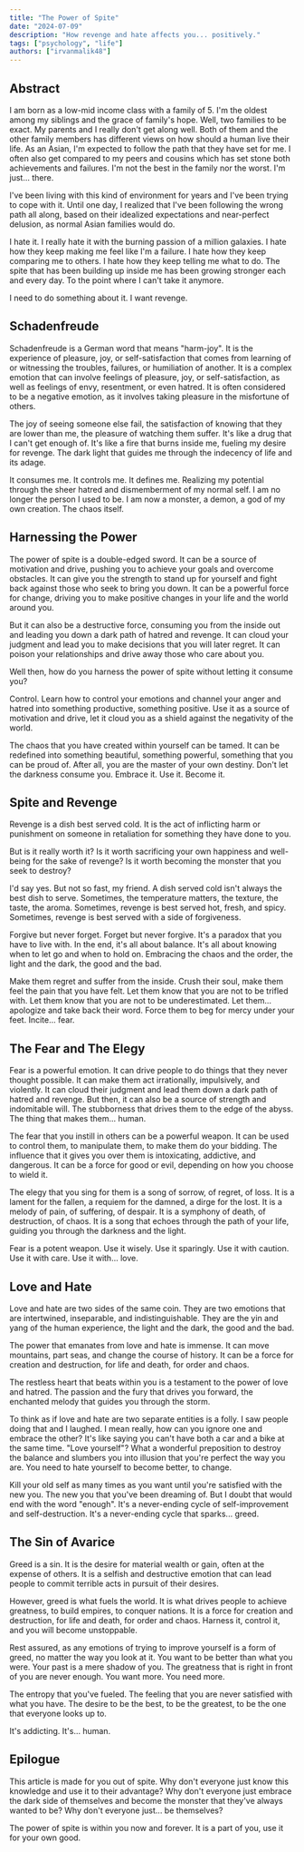 ```yaml
---
title: "The Power of Spite"
date: "2024-07-09"
description: "How revenge and hate affects you... positively."
tags: ["psychology", "life"]
authors: ["irvanmalik48"]
---
```


## Abstract

I am born as a low-mid income class with a family of 5.
I'm the oldest among my siblings and the grace of family's hope.
Well, two families to be exact. My parents and I really don't get along well.
Both of them and the other family members has different views on how
should a human live their life. As an Asian, I'm expected to follow
the path that they have set for me. I often also get compared to my
peers and cousins which has set stone both achievements and failures.
I'm not the best in the family nor the worst. I'm just... there.

I've been living with this kind of environment for years and I've
been trying to cope with it. Until one day, I realized that I've been
following the wrong path all along, based on their idealized expectations
and near-perfect delusion, as normal Asian families would do.

I hate it. I really hate it with the burning passion of a million galaxies.
I hate how they keep making me feel like I'm a failure. I hate how they
keep comparing me to others. I hate how they keep telling me what to do.
The spite that has been building up inside me has been growing stronger
each and every day. To the point where I can't take it anymore.

I need to do something about it. I want revenge.

## Schadenfreude

Schadenfreude is a German word that means "harm-joy". It is the experience
of pleasure, joy, or self-satisfaction that comes from learning of or witnessing
the troubles, failures, or humiliation of another. It is a complex emotion that
can involve feelings of pleasure, joy, or self-satisfaction, as well as feelings
of envy, resentment, or even hatred. It is often considered to be a negative
emotion, as it involves taking pleasure in the misfortune of others.

The joy of seeing someone else fail, the satisfaction of knowing that they are
lower than me, the pleasure of watching them suffer. It's like a drug that
I can't get enough of. It's like a fire that burns inside me, fueling my
desire for revenge. The dark light that guides me through the indecency of
life and its adage.

It consumes me. It controls me. It defines me. Realizing my potential through
the sheer hatred and dismemberment of my normal self. I am no longer the person
I used to be. I am now a monster, a demon, a god of my own creation. The chaos itself.

## Harnessing the Power

The power of spite is a double-edged sword. It can be a source of motivation
and drive, pushing you to achieve your goals and overcome obstacles. It can
give you the strength to stand up for yourself and fight back against those
who seek to bring you down. It can be a powerful force for change, driving
you to make positive changes in your life and the world around you.

But it can also be a destructive force, consuming you from the inside out
and leading you down a dark path of hatred and revenge. It can cloud your
judgment and lead you to make decisions that you will later regret. It can
poison your relationships and drive away those who care about you.

Well then, how do you harness the power of spite without letting it consume you?

Control. Learn how to control your emotions and channel your anger and hatred
into something productive, something positive. Use it as a source of motivation
and drive, let it cloud you as a shield against the negativity of the world.

The chaos that you have created within yourself can be tamed. It can be
redefined into something beautiful, something powerful, something that
you can be proud of. After all, you are the master of your own destiny.
Don't let the darkness consume you. Embrace it. Use it. Become it.

## Spite and Revenge

Revenge is a dish best served cold. It is the act of inflicting harm or
punishment on someone in retaliation for something they have done to you.

But is it really worth it? Is it worth sacrificing your own happiness
and well-being for the sake of revenge? Is it worth becoming the monster
that you seek to destroy?

I'd say yes. But not so fast, my friend. A dish served cold isn't always
the best dish to serve. Sometimes, the temperature matters, the texture,
the taste, the aroma. Sometimes, revenge is best served hot, fresh, and
spicy. Sometimes, revenge is best served with a side of forgiveness.

Forgive but never forget. Forget but never forgive. It's a paradox that
you have to live with. In the end, it's all about balance. It's all about
knowing when to let go and when to hold on. Embracing the chaos and the
order, the light and the dark, the good and the bad.

Make them regret and suffer from the inside. Crush their soul, make them
feel the pain that you have felt. Let them know that you are not to be
trifled with. Let them know that you are not to be underestimated. Let them...
apologize and take back their word. Force them to beg for mercy under your feet.
Incite... fear.

## The Fear and The Elegy

Fear is a powerful emotion. It can drive people to do things that they
never thought possible. It can make them act irrationally, impulsively,
and violently. It can cloud their judgment and lead them down a dark path
of hatred and revenge. But then, it can also be a source of strength and
indomitable will. The stubborness that drives them to the edge of the abyss.
The thing that makes them... human.

The fear that you instill in others can be a powerful weapon. It can be
used to control them, to manipulate them, to make them do your bidding.
The influence that it gives you over them is intoxicating, addictive,
and dangerous. It can be a force for good or evil, depending on how you
choose to wield it.

The elegy that you sing for them is a song of sorrow, of regret, of loss.
It is a lament for the fallen, a requiem for the damned, a dirge for the
lost. It is a melody of pain, of suffering, of despair. It is a symphony
of death, of destruction, of chaos. It is a song that echoes through the
path of your life, guiding you through the darkness and the light.

Fear is a potent weapon. Use it wisely. Use it sparingly. Use it with
caution. Use it with care. Use it with... love.

## Love and Hate

Love and hate are two sides of the same coin. They are two emotions that
are intertwined, inseparable, and indistinguishable. They are the yin and
yang of the human experience, the light and the dark, the good and the bad.

The power that emanates from love and hate is immense. It can move mountains,
part seas, and change the course of history. It can be a force for creation
and destruction, for life and death, for order and chaos.

The restless heart that beats within you is a testament to the power of
love and hatred. The passion and the fury that drives you forward, the
enchanted melody that guides you through the storm.

To think as if love and hate are two separate entities is a folly. I saw
people doing that and I laughed. I mean really, how can you ignore one
and embrace the other? It's like saying you can't have both a car and a
bike at the same time. "Love yourself"? What a wonderful preposition to
destroy the balance and slumbers you into illusion that you're perfect
the way you are. You need to hate yourself to become better, to change.

Kill your old self as many times as you want until you're satisfied with
the new you. The new you that you've been dreaming of. But I doubt that would
end with the word "enough". It's a never-ending cycle of self-improvement
and self-destruction. It's a never-ending cycle that sparks... greed.

## The Sin of Avarice

Greed is a sin. It is the desire for material wealth or gain, often at
the expense of others. It is a selfish and destructive emotion that can
lead people to commit terrible acts in pursuit of their desires.

However, greed is what fuels the world. It is what drives people to
achieve greatness, to build empires, to conquer nations. It is a force
for creation and destruction, for life and death, for order and chaos.
Harness it, control it, and you will become unstoppable.

Rest assured, as any emotions of trying to improve yourself is a form
of greed, no matter the way you look at it. You want to be better than
what you were. Your past is a mere shadow of you. The greatness that is
right in front of you are never enough. You want more. You need more.

The entropy that you've fueled. The feeling that you are never satisfied
with what you have. The desire to be the best, to be the greatest, to
be the one that everyone looks up to.

It's addicting. It's... human.

## Epilogue

This article is made for you out of spite. Why don't everyone just know this
knowledge and use it to their advantage? Why don't everyone just embrace
the dark side of themselves and become the monster that they've always
wanted to be? Why don't everyone just... be themselves?

The power of spite is within you now and forever. It is a part of you,
use it for your own good.
